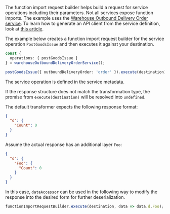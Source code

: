 The function import request builder helps build a request for service operations including their parameters.
Not all services expose function imports.
The example uses the [Warehouse Outbound Delivery Order service](https://api.sap.com/api/API_WHSE_OUTB_DLV_ORDER/resource).
To learn how to generate an API client from the service definition, look at [this article](../generate-odata-client.mdx).

The example below creates a function import request builder for the service operation `PostGoodsIssue` and then executes it against your destination.

```ts
const {
  operations: { postGoodsIssue }
} = warehouseOutboundDeliveryOrderService();

postGoodsIssue({ outboundDeliveryOrder: 'order' }).execute(destination);
```

The service operation is defined in the service metadata.

If the response structure does not match the transformation type, the promise from `execute(destination)` will be resolved into `undefined`.

The default transformer expects the following response format:

```json
{
  "d": {
    "Count": 0
  }
}
```

Assume the actual response has an additional layer `Foo`:

```json
{
  "d": {
    "Foo": {
      "Count": 0
    }
  }
}
```

In this case, `dataAccessor` can be used in the following way to modify the response into the desired form for further deserialization.

```ts
functionImportRequestBuilder.execute(destination, data => data.d.Foo);
```
